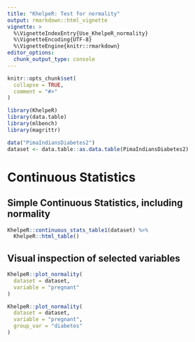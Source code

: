```yaml
---
title: "KhelpeR: Test for normality"
output: rmarkdown::html_vignette
vignette: >
  %\VignetteIndexEntry{Use_KhelpeR_normality}
  %\VignetteEncoding{UTF-8}
  %\VignetteEngine{knitr::rmarkdown}
editor_options: 
  chunk_output_type: console
---
```


```r
knitr::opts_chunk$set(
  collapse = TRUE,
  comment = "#>"
)
```

```r
library(KhelpeR)
library(data.table)
library(mlbench)
library(magrittr)
```


```r
data("PimaIndiansDiabetes2")
dataset <- data.table::as.data.table(PimaIndiansDiabetes2)
```

# Continuous Statistics 

## Simple Continuous Statistics, including normality

```r
KhelpeR::continuous_stats_table1(dataset) %>%
  KhelpeR::html_table()
```

## Visual inspection of selected variables 

```r
KhelpeR::plot_normality(
  dataset = dataset,
  variable = "pregnant"
)
```

```r
KhelpeR::plot_normality(
  dataset = dataset,
  variable = "pregnant",
  group_var = "diabetes"
)
```
